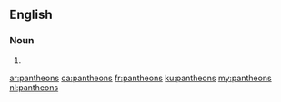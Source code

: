 {{also|panthéons}}
==English==

===Noun===
{{head|en|noun plural form}}

# {{plural of|pantheon|lang=en}}

[[ar:pantheons]]
[[ca:pantheons]]
[[fr:pantheons]]
[[ku:pantheons]]
[[my:pantheons]]
[[nl:pantheons]]